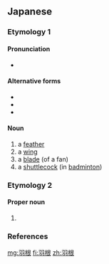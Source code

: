 ==Japanese==
{{ja-kanjitab|は|ね|yomi=kun}}

===Etymology 1===

====Pronunciation====
* {{ja-pron|yomi=k|はね|acc=0|acc_ref=NHK}}

====Alternative forms====
* {{l|ja|羽}}
* {{l|ja|羽子}}
* {{l|ja|翅}}

====Noun====
{{ja-noun|はね}}

# a [[feather]]
# a [[wing]]
# a [[blade]] (of a fan)
# a [[shuttlecock]] (in [[badminton]])

===Etymology 2===

====Proper noun====
{{ja-pos|はね|proper}}

# {{surname|lang=ja|sort=はね}}

===References===
<references/>

[[mg:羽根]]
[[fi:羽根]]
[[zh:羽根]]